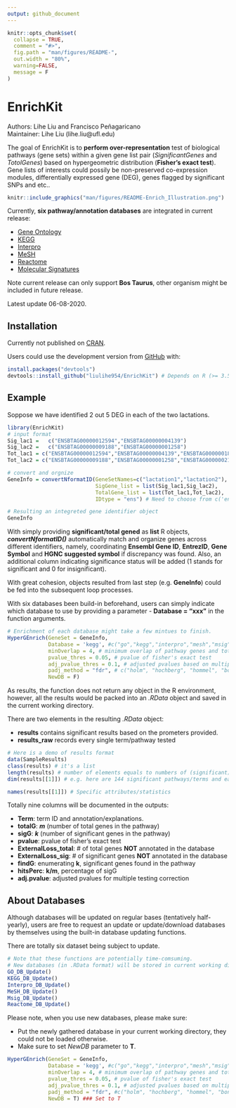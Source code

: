 ```yaml
---
output: github_document
---
```


<!-- README.md is generated from README.Rmd. Please edit that file -->

```r
knitr::opts_chunk$set(
  collapse = TRUE,
  comment = "#>",
  fig.path = "man/figures/README-",
  out.width = "80%",
  warning=FALSE,
  message = F
)
```

# EnrichKit

Authors: Lihe Liu and Francisco Peñagaricano  
Maintainer: Lihe Liu (lihe.liu@ufl.edu)


The goal of EnrichKit is to **perform over-representation** test of biological pathways (gene sets) within a given gene list pair (*SignificantGenes* and *TotolGenes*) based on hypergeometric distribution (**Fisher's exact test**). Gene lists of interests could possily be non-preserved co-expression modules, differentially expressed gene (DEG), genes flagged by significant SNPs and etc..

```r
knitr::include_graphics("man/figures/README-Enrich_Illustration.png")

```

Currently, **six pathway/annotation databases** are integrated in current release:

- [Gene Ontology](http://ensemblgenomes.org/info/access/biomart)
- [KEGG](https://www.genome.jp/kegg/)
- [Interpro](http://ensemblgenomes.org/info/access/biomart)
- [MeSH](https://scholar.google.com/scholar?hl=en&as_sdt=0%2C10&q=The+MeSH+translation+maintenance+system%3A+structure%2C+interface+design%2C+and+implementation.&btnG=)
- [Reactome](https://reactome.org/download-data)
- [Molecular Signatures](https://data.broadinstitute.org/gsea-msigdb/msigdb/release/)

Note current release can only support **Bos Taurus**, other organism might be included in future release. 

Latest update 06-08-2020. 

## Installation

Currently not published on [CRAN](https://CRAN.R-project.org).

Users could use the development version from [GitHub](https://github.com/) with:

```r
install.packages("devtools")
devtools::install_github("liulihe954/EnrichKit") # Depends on R (>= 3.5.0)
```

## Example

Soppose we have identified 2 out 5 DEG in each of the two lactations. 

```r
library(EnrichKit)
# input format
Sig_lac1 =   c("ENSBTAG00000012594","ENSBTAG00000004139")
Sig_lac2 =   c("ENSBTAG00000009188","ENSBTAG00000001258")
Tot_lac1 = c("ENSBTAG00000012594","ENSBTAG00000004139","ENSBTAG00000018278","ENSBTAG00000021997","ENSBTAG00000008482")
Tot_lac2 = c("ENSBTAG00000009188","ENSBTAG00000001258","ENSBTAG00000021819","ENSBTAG00000019404","ENSBTAG00000015212")

# convert and orgnize
GeneInfo = convertNformatID(GeneSetNames=c("lactation1","lactation2"),
                            SigGene_list = list(Sig_lac1,Sig_lac2),
                            TotalGene_list = list(Tot_lac1,Tot_lac2),
                            IDtype = "ens") # Need to choose from c('ens','entrez','symbol')

# Resulting an integreted gene identifier object
GeneInfo
```

With simply providing **significant/total gened** as **list** R objects, ***convertNformatID()*** automatically match and organize genes across different identifiers, namely, coordinating **Ensembl Gene ID**, **EntrezID**, **Gene Symbol** and **HGNC suggested symbol** if discrepancy was found. Also, an additional column indicating significance status will be added (1 stands for significant and 0 for insignificant).

With great cohesion, objects resulted from last step (e.g. **GeneInfo**) could be fed into the subsequent loop processes.   

With six databases been build-in beforehand, users can simply indicate which database to use by providing a parameter - **Database = "xxx"** in the function arguments. 

```r
# Enrichment of each database might take a few mintues to finish.
HyperGEnrich(GeneSet = GeneInfo,
             Database = 'kegg', #c("go","kegg","interpro","mesh","msig","reactome")
             minOverlap = 4, # minimum overlap of pathway genes and total genes
             pvalue_thres = 0.05, # pvalue of fisher's exact test
             adj_pvalue_thres = 0.1, # adjusted pvalues based on multiple testing correction
             padj_method = "fdr", # c("holm", "hochberg", "hommel", "bonferroni", "BH", "BY", "fdr", "none")
             NewDB = F)
```

As results, the function does not return any object in the R environment, however, all the results would be packed into an *.RData* object and saved in the current working directory.

There are two elements in the resulting *.RData* object:  

- **results** contains significant results based on the prometers provided.
- **results_raw** records every single term/pathway tested  

```r
# Here is a demo of results format
data(SampleResults)
class(results) # it's a list
length(results) # number of elements equals to numbers of (significant) gene list provided
dim(results[[1]]) # e.g. here are 144 significant pathways/terms and each has 9 attributes/statistics
```

```r
names(results[[1]]) # Specific attributes/statistics
```
Totally nine columns will be documented in the outputs:

- **Term**: term ID and annotation/explanations.
- **totalG**: ***m*** (number of total genes in the pathway)
- **sigG**: ***k*** (number of significant genes in the pathway)
- **pvalue**: pvalue of fisher's exact test
- **ExternalLoss_total**: # of total genes **NOT** annotated in the database
- **ExternalLoss_sig**: # of significant genes **NOT** annotated in the database
- **findG**: enumerating **k**, significant genes found in the pathway
- **hitsPerc**: **k/m**, percentage of sigG
- **adj.pvalue**: adjusted pvalues for multiple testing correction

## About Databases

Although databases will be updated on regular bases (tentatively half-yearly), users are free to request an update or update/download databases by themselves using the built-in database updating functions. 

There are totally six dataset being subject to update.

```r
# Note that these functions are potentially time-comsuming.
# New databases (in .RData format) will be stored in current working directory
GO_DB_Update()
KEGG_DB_Update()
Interpro_DB_Update()
MeSH_DB_Update()
Msig_DB_Update()
Reactome_DB_Update()
```

Please note, when you use new databases, please make sure:  

- Put the newly gathered database in your current working directory, they could not be loaded otherwise.  
- Make sure to set *NewDB* parameter to **T**.  

```r
HyperGEnrich(GeneSet = GeneInfo,
             Database = 'kegg', #c("go","kegg","interpro","mesh","msig","reactome")
             minOverlap = 4, # minimum overlap of pathway genes and total genes
             pvalue_thres = 0.05, # pvalue of fisher's exact test
             adj_pvalue_thres = 0.1, # adjusted pvalues based on multiple testing correction
             padj_method = "fdr", #c("holm", "hochberg", "hommel", "bonferroni", "BH", "BY", "fdr", "none")
             NewDB = T) ### Set to T
```
